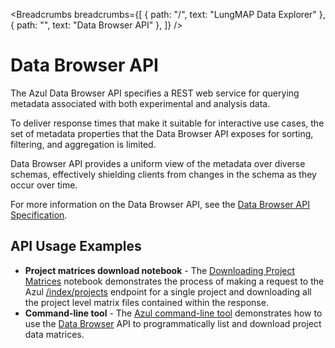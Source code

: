 <Breadcrumbs
  breadcrumbs={[
    { path: "/", text: "LungMAP Data Explorer" },
    { path: "", text: "Data Browser API" },
  ]}
/>

# Data Browser API

The Azul Data Browser API specifies a REST web service for querying metadata associated with both experimental and analysis data.

To deliver response times that make it suitable for interactive use cases, the set of metadata properties that the Data Browser API exposes for sorting, filtering, and aggregation is limited.

Data Browser API provides a uniform view of the metadata over diverse schemas, effectively shielding clients from changes in the schema as they occur over time.

For more information on the Data Browser API, see the [Data Browser API Specification](https://service.azul.data.humancellatlas.org/).

## API Usage Examples

- **Project matrices download notebook** - The [Downloading Project Matrices](https://github.com/DataBiosphere/azul/blob/develop/docs/download-project-matrices.ipynb) notebook demonstrates the process of making a request to the Azul [/index/projects](https://service.azul.data.humancellatlas.org/#/Index/get_index_projects__project_id_) endpoint for a single project and downloading all the project level matrix files contained within the response.
- **Command-line tool** - The [Azul command-line tool](https://github.com/DataBiosphere/azul/blob/develop/docs/hca_file_downloader.py) demonstrates how to use the [Data Browser](https://service.azul.data.humancellatlas.org/) API to programmatically list and download project data matrices.
